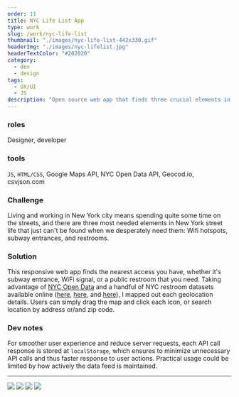 ```yaml
---
order: 11
title: NYC Life List App
type: work
slug: /work/nyc-life-list
thumbnail: "./images/nyc-life-list-442x330.gif"
headerImg: "./images/nyc-lifelist.jpg"
headerTextColor: "#202020"
category:
  - dev
  - design
tags:
  - UX/UI
  - JS
description: "Open source web app that finds three crucial elements in New York street life: wifi, subway, and restrooms."
---
```



<section class="portfolioDetail">

### roles

Designer, developer

</section>

<section class="portfolioDetail">

### tools

`JS`, `HTML/CSS`, Google Maps API, NYC Open Data API, Geocod.io, csvjson.com

</section>

<section class="portfolioDetail">

### Challenge

Living and working in New York city means spending quite some time on the streets, and there are three most needed elements in New York street life that just can't be found when we desperately need them: Wifi hotspots, subway entrances, and restrooms.

</section>

<section class="portfolioDetail">

### Solution

This responsive web app finds the nearest access you have, whether it's subway entrance, WiFi signal, or a public restroom that you need. Taking advantage of [NYC Open Data](https://opendata.cityofnewyork.us/) and a handful of NYC restroom datasets available online ([here](http://www.toiletfinder.com/), [here](http://diaroogle.com/toilets), and [here](http://m3.mappler.net/nyrestroom/)), I mapped out each geolocation details. Users can simply drag the map and click each icon, or search location by address or/and zip code.

</section>

<section class="portfolioDetail">

### Dev notes

For smoother user experience and reduce server requests, each API call response is stored at `localStorage`, which ensures to minimize unnecessary API calls and thus faster response to user actions. Practical usage could be limited by how actively the data feed is maintained.

</section>
<ButtonContainer>
  <SimpleButton cta="Launch Live App" link="https://baadaa.github.io/nyc-life-list/" color="var(--yellow500)" />
  <SimpleButton cta="View GitHub Repo" link="https://github.com/baadaa/NYC-Life-List" color="var(--green500)" />
</ButtonContainer>

---

![](./images/nyc-life-01.jpg)
![](./images/nyc-life-02.jpg)
![](./images/nyc-life-03.jpg)
![](./images/nyc-life-04.gif)
